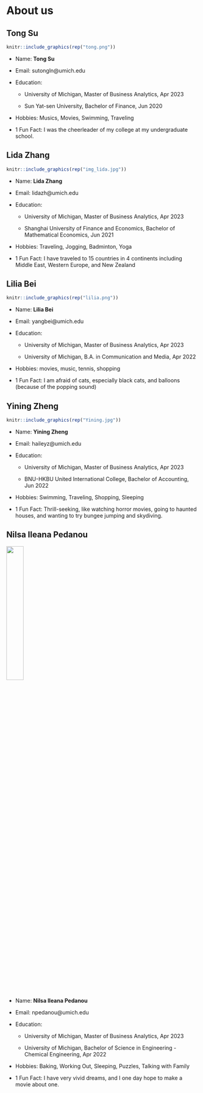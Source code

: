 # About us

## Tong Su

```r
knitr::include_graphics(rep("tong.png"))
```

- Name: **Tong Su**

- Email: sutongln@umich.edu

- Education:

  + University of Michigan, Master of Business Analytics, Apr 2023

  + Sun Yat-sen University, Bachelor of Finance, Jun 2020

- Hobbies: Musics, Movies, Swimming, Traveling

- 1 Fun Fact: I was the cheerleader of my college at my undergraduate school.

## Lida Zhang

```r
knitr::include_graphics(rep("img_lida.jpg"))
```

- Name: **Lida Zhang**

- Email: lidazh@umich.edu

- Education:

  + University of Michigan, Master of Business Analytics, Apr 2023

  + Shanghai University of Finance and Economics, Bachelor of Mathematical Economics, Jun 2021

- Hobbies: Traveling, Jogging, Badminton, Yoga

- 1 Fun Fact: I have traveled to 15 countries in 4 continents including Middle East, Western Europe, and New Zealand

## Lilia Bei

```r
knitr::include_graphics(rep("lilia.png"))
```

- Name: **Lilia Bei**

- Email: yangbei@umich.edu

- Education:

  + University of Michigan, Master of Business Analytics, Apr 2023

  + University of Michigan, B.A. in Communication and Media, Apr 2022

- Hobbies: movies, music, tennis, shopping

- 1 Fun Fact: I am afraid of cats, especially black cats, and balloons (because of the popping sound)

## Yining Zheng

```r
knitr::include_graphics(rep("Yining.jpg"))
```

- Name: **Yining Zheng**

- Email: haileyz@umich.edu

- Education:

  + University of Michigan, Master of Business Analytics, Apr 2023

  + BNU-HKBU United International College, Bachelor of Accounting, Jun 2022

- Hobbies: Swimming, Traveling, Shopping, Sleeping

- 1 Fun Fact: Thrill-seeking, like watching horror movies, going to haunted houses, and wanting to try bungee jumping and skydiving.


## Nilsa Ileana Pedanou
![](/Users/nilsapedanou/Downloads/Headshot.png){width=30%}


- Name: **Nilsa Ileana Pedanou**

- Email: npedanou@umich.edu

- Education:

  + University of Michigan, Master of Business Analytics, Apr 2023

  + University of Michigan, Bachelor of Science in Engineering - Chemical Engineering, Apr 2022

- Hobbies: Baking, Working Out, Sleeping, Puzzles, Talking with Family

- 1 Fun Fact: I have very vivid dreams, and I one day hope to make a movie about one.